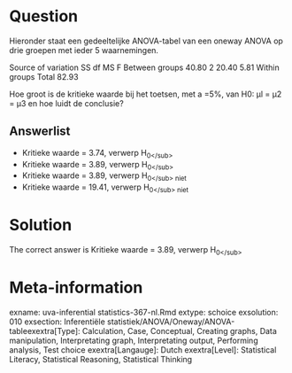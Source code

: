 Question
========

Hieronder staat een gedeeltelijke ANOVA-tabel van een oneway ANOVA op drie groepen met ieder 5 waarnemingen.

Source of variation SS df MS F
Between groups 40.80 2 20.40 5.81
Within groups
Total 82.93

Hoe groot is de kritieke waarde bij het toetsen, met a =5%, van H0: µl = µ2 = µ3 en hoe luidt de conclusie? 

Answerlist
----------
* Kritieke waarde = 3.74, verwerp H<sub>0<\/sub>
* Kritieke waarde = 3.89, verwerp H<sub>0<\/sub>
* Kritieke waarde = 3.89, verwerp H<sub>0<\/sub> niet
* Kritieke waarde = 19.41, verwerp H<sub>0<\/sub> niet

Solution
========

The correct answer is  Kritieke waarde = 3.89, verwerp H<sub>0<\/sub> 

Meta-information
================
exname: uva-inferential statistics-367-nl.Rmd 
extype: schoice 
exsolution: 010 
exsection: Inferentiële statistiek/ANOVA/Oneway/ANOVA-tableexextra[Type]: Calculation, Case, Conceptual, Creating graphs, Data manipulation, Interpretating graph, Interpretating output, Performing analysis, Test choice 
exextra[Langauge]: Dutch 
exextra[Level]: Statistical Literacy, Statistical Reasoning, Statistical Thinking 
